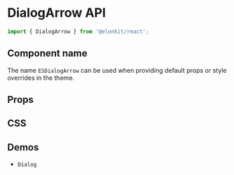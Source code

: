 
<Meta title="Components API/DialogArrow" />

# DialogArrow API

```js
import { DialogArrow } from '@elonkit/react';
```

## Component name

The name `ESDialogArrow` can be used when providing default props or style overrides in the theme.

## Props

<TableInterface name="DialogArrowProps" variant="props" />

## CSS

<TableInterface name="DialogArrowClasses" variant="css" />

## Demos

<ul>
  <li>
    <LinkTo kind="components-dialog" story="demo">
      <code>Dialog</code>
    </LinkTo>
  </li>
</ul>
